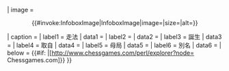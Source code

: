 <includeonly>{{Infobox 
| title   = {{{openingname|{{PAGENAMEBASE}}}}}
| image   = <center>{{#invoke:InfoboxImage|InfoboxImage|image={{{image|}}}|size={{{image_size|220px}}}|alt={{{alt|}}}}}</center>
| caption = {{{caption|}}}
| label1  = 走法
| data1   = {{{moves|}}}
| label2  = {{nowrap|[[國際象棋開局百科|ECO編號]]}}
| data2   = {{{ECO|}}}
| label3  = 誕生
| data3   = {{{birth|}}}
| label4  = 取自
| data4   = {{{nameorigin|}}}
| label5  = 母局
| data5   = {{{parentopening|}}}
| label6  = 別名
| data6   = {{{AKA|}}}
| below   = {{#if: {{{chessgid|}}}|[http://www.chessgames.com/perl/explorer?node={{{chessgid|}}} Chessgames.com]}}
}}</includeonly><noinclude>{{documentation}}</noinclude>